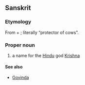 ==Sanskrit==

===Etymology===
From {{Skr.}} {{term|गो||tr=go|cow|sc=Deva}} + {{term|पाल||tr=pala|protector|sc=Deva}}; literally “protector of cows”.

===Proper noun===
{{en-proper-noun}}

# a name for the [[Hindu]] god [[Krishna]]

====See also====
* [[Govinda]]